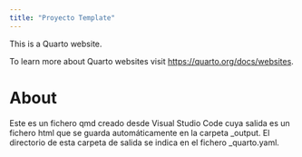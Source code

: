 ```yaml
---
title: "Proyecto Template"
---
```


This is a Quarto website.

To learn more about Quarto websites visit <https://quarto.org/docs/websites>.

# About

Este es un fichero qmd creado desde Visual Studio Code cuya salida es un fichero html que se guarda automáticamente en la carpeta _output. El directorio de esta carpeta de salida se indica en el fichero _quarto.yaml.
